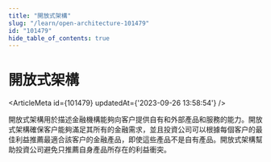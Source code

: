 ```yaml
---
title: "開放式架構"
slug: "/learn/open-architecture-101479"
id: "101479"
hide_table_of_contents: true
---
```



# 開放式架構

<ArticleMeta id={101479} updatedAt={'2023-09-26 13:58:54'} />
<div className='border-solid border-b border-t-0 my-4 border-[var(--ifm-color-gray-300)]' />

開放式架構用於描述金融機構能夠向客户提供自有和外部產品和服務的能力。開放式架構確保客户能夠滿足其所有的金融需求，並且投資公司可以根據每個客户的最佳利益推薦最適合該客户的金融產品，即使這些產品不是自有產品。開放式架構幫助投資公司避免只推薦自身產品所存在的利益衝突。
